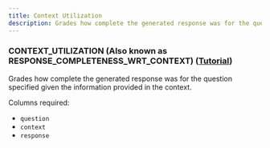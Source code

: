 ```yaml
---
title: Context Utilization
description: Grades how complete the generated response was for the question specified given the information provided in the context.
---
```


### CONTEXT_UTILIZATION (Also known as RESPONSE_COMPLETENESS_WRT_CONTEXT)  ([Tutorial](https://github.com/uptrain-ai/uptrain/blob/main/examples/checks/context_awareness/response_completeness_wrt_context.ipynb))

Grades how complete the generated response was for the question specified given the information provided in the context.

Columns required:
- `question`
- `context`
- `response`
